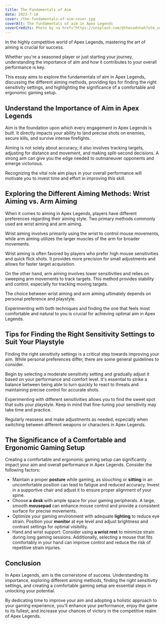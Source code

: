 ```yaml
---
title: The Fundamentals of Aim
date: 2023-7-10
cover: /the-fundamentals-of-aim-cover.jpg
coverAlt: The fundamentals of aim in Apex Legends
coverCredits: Photo by <a href="https://unsplash.com/@thesadshah?utm_source=unsplash&utm_medium=referral&utm_content=creditCopyText" rel="nofollow" target="_blank">Sadshah.</a> on <a href="https://unsplash.com/photos/QezGvR4IdvE?utm_source=unsplash&utm_medium=referral&utm_content=creditCopyText" rel="nofollow" target="_blank">Unsplash</a>
---
```


In the highly competitive world of Apex Legends,
mastering the art of aiming is crucial for success.

Whether you're a seasoned player or just starting your journey,
understanding the importance of aim and how it contributes
to your overall performance is key.

This essay aims to explore the fundamentals of aim in Apex Legends,
discussing the different aiming methods, providing tips for finding
the right sensitivity settings, and highlighting the significance of
a comfortable and ergonomic gaming setup.

## Understand the Importance of Aim in Apex Legends

Aim is the foundation upon which every engagement
in Apex Legends is built. It directly impacts your ability
to land precise shots on enemies, secure kills,
and survive intense firefights.

Aiming is not solely about accuracy;
it also involves tracking targets, adjusting for distance and movement,
and making split-second decisions. A strong aim can give you the edge
needed to outmaneuver opponents and emerge victorious.

Recognizing the vital role aim plays in your overall performance
will motivate you to invest time and effort in improving this skill.

## Exploring the Different Aiming Methods: Wrist Aiming vs. Arm Aiming

When it comes to aiming in Apex Legends, players have different preferences
regarding their aiming style. Two primary methods commonly used are wrist
aiming and arm aiming.

Wrist aiming involves primarily using the wrist
to control mouse movements, while arm aiming utilizes the larger muscles of
the arm for broader movements.

Wrist aiming is often favored by players who prefer high mouse sensitivities and
quick flick shots. It provides more precision for small adjustments and allows
for faster target acquisition.

On the other hand, arm aiming involves lower
sensitivities and relies on sweeping arm movements to track targets.
This method provides stability and control, especially for tracking moving targets.

The choice between wrist aiming and arm aiming ultimately depends on
personal preference and playstyle.

Experimenting with both techniques and
finding the one that feels most comfortable and natural to you is crucial
for achieving optimal aim in Apex Legends.

## Tips for Finding the Right Sensitivity Settings to Suit Your Playstyle

Finding the right sensitivity settings is a critical step towards
improving your aim. While personal preferences differ, there are
some general guidelines to consider.

Begin by selecting a moderate
sensitivity setting and gradually adjust it based on your performance
and comfort level. It's essential to strike a balance between being
able to turn quickly to react to threats and maintaining precise
control for accurate shots.

Experimenting with different sensitivities allows you to find the sweet
spot that suits your playstyle. Keep in mind that fine-tuning your sensitivity
may take time and practice.

Regularly reassess and make adjustments as needed,
especially when switching between different weapons or characters in Apex Legends.

## The Significance of a Comfortable and Ergonomic Gaming Setup

Creating a comfortable and ergonomic gaming setup can significantly
impact your aim and overall performance in Apex Legends. Consider the following factors:

- Maintain a proper **posture** while gaming,
  as slouching or **sitting** in an uncomfortable position can lead
  to fatigue and reduced accuracy. Invest in a supportive chair
  and adjust it to ensure proper alignment of your spine.
- Choose **a desk** with ample space for your
  gaming peripherals. A large, smooth **mousepad** can enhance mouse
  control and provide a consistent surface for precise movements.
- Optimize your gaming environment
  with adequate **lighting** to reduce eye strain. Position your **monitor**
  at eye level and adjust brightness and contrast settings for optimal visibility.
- Hand and wrist support: Consider using **a wrist rest** to minimize
  strain during long gaming sessions. Additionally, selecting a mouse
  that fits comfortably in your hand can improve control and reduce
  the risk of repetitive strain injuries.

## Conclusion

In Apex Legends, aim is the cornerstone of success.
Understanding its importance, exploring different aiming methods,
finding the right sensitivity settings, and creating a comfortable
gaming setup are essential steps in unlocking your potential.

By dedicating time to improve your aim and adopting a holistic approach
to your gaming experience, you'll enhance your performance, enjoy the
game to its fullest, and increase your chances of victory in the
competitive realm of Apex Legends.
